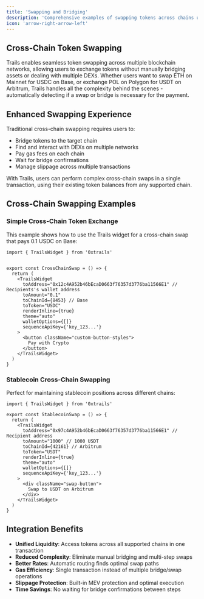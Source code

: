 ```yaml
---
title: 'Swapping and Bridging'
description: 'Comprehensive examples of swapping tokens across chains using unified liquidity and automated routing'
icon: 'arrow-right-arrow-left'
---
```



## Cross-Chain Token Swapping

Trails enables seamless token swapping across multiple blockchain networks, allowing users to exchange tokens without manually bridging assets or dealing with multiple DEXs. Whether users want to swap ETH on Mainnet for USDC on Base, or exchange POL on Polygon for USDT on Arbitrum, Trails handles all the complexity behind the scenes - automatically detecting if a swap or bridge is necessary for the payment.

## Enhanced Swapping Experience

Traditional cross-chain swapping requires users to:
- Bridge tokens to the target chain
- Find and interact with DEXs on multiple networks
- Pay gas fees on each chain
- Wait for bridge confirmations
- Manage slippage across multiple transactions

With Trails, users can perform complex cross-chain swaps in a single transaction, using their existing token balances from any supported chain.

## Cross-Chain Swapping Examples

### Simple Cross-Chain Token Exchange

This example shows how to use the Trails widget for a cross-chain swap that pays 0.1 USDC on Base:

```tsx
import { TrailsWidget } from '0xtrails'


export const CrossChainSwap = () => {
  return (
    <TrailsWidget
      toAddress="0x12c4A952b46bEcaD0663f76357d3776ba11566E1" // Recipients's wallet address
      toAmount="0.1"
      toChainId={8453} // Base
      toToken="USDC"
      renderInline={true}
      theme="auto"
      walletOptions={[]}
      sequenceApiKey={'key_123...'}
    >
      <button className="custom-button-styles">
        Pay with Crypto
      </button>
    </TrailsWidget>
  )
}
```

### Stablecoin Cross-Chain Swapping

Perfect for maintaining stablecoin positions across different chains:

```tsx
import { TrailsWidget } from '0xtrails'

export const StablecoinSwap = () => {
  return (
    <TrailsWidget
      toAddress="0x97c4A952b46bEcaD0663f76357d3776ba11566E1" // Recipient address
      toAmount="1000" // 1000 USDT
      toChainId={42161} // Arbitrum
      toToken="USDT"
      renderInline={true}
      theme="auto"
      walletOptions={[]}
      sequenceApiKey={'key_123...'}
    >
      <div className="swap-button">
        Swap to USDT on Arbitrum
      </div>
    </TrailsWidget>
  )
}
```


## Integration Benefits

- **Unified Liquidity**: Access tokens across all supported chains in one transaction
- **Reduced Complexity**: Eliminate manual bridging and multi-step swaps
- **Better Rates**: Automatic routing finds optimal swap paths
- **Gas Efficiency**: Single transaction instead of multiple bridge/swap operations
- **Slippage Protection**: Built-in MEV protection and optimal execution
- **Time Savings**: No waiting for bridge confirmations between steps

